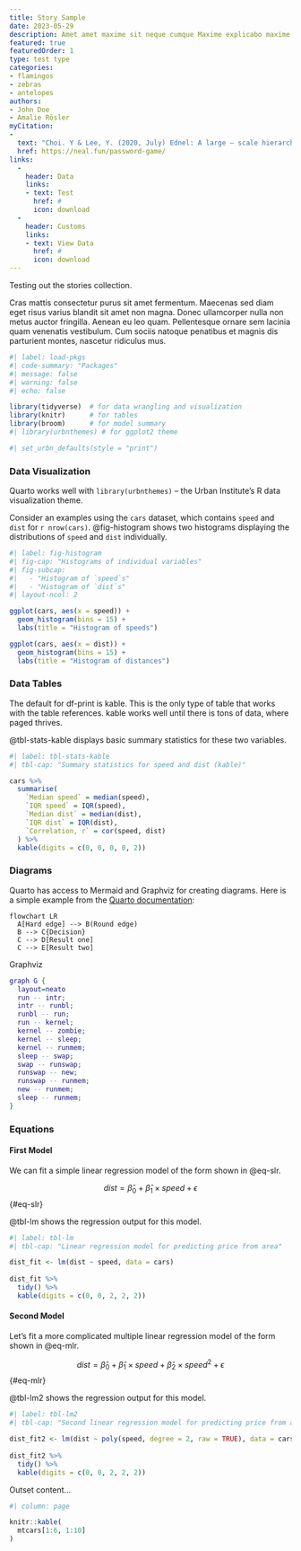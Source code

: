 ```yaml
---
title: Story Sample
date: 2023-05-29
description: Amet amet maxime sit neque cumque Maxime explicabo maxime est accusamus exercitationem ad Dolor nulla ipsum rem nemo ab deserunt eligendi quas hic Quo impedit vel perspiciatis quam.
featured: true
featuredOrder: 1
type: test type
categories:
- flamingos
- zebras
- antelopes
authors:
- John Doe
- Amalie Rösler
myCitation:
- 
  text: "Choi. Y & Lee, Y. (2020, July) Ednel: A large – scale hierarchical dataset in education. Springer, Cham. DOI:10.1111/josi.12122"
  href: https://neal.fun/password-game/
links:
  -
    header: Data
    links:
    - text: Test
      href: #
      icon: download
  -
    header: Customs
    links:
    - text: View Data
      href: #
      icon: download
---
```


Testing out the stories collection.

Cras mattis consectetur purus sit amet fermentum. Maecenas sed diam eget risus varius blandit sit amet non magna. Donec ullamcorper nulla non metus auctor fringilla. Aenean eu leo quam. Pellentesque ornare sem lacinia quam venenatis vestibulum. Cum sociis natoque penatibus et magnis dis parturient montes, nascetur ridiculus mus.

```r
#| label: load-pkgs
#| code-summary: "Packages"
#| message: false
#| warning: false
#| echo: false

library(tidyverse)  # for data wrangling and visualization
library(knitr)      # for tables
library(broom)      # for model summary
#| library(urbnthemes) # for ggplot2 theme

#| set_urbn_defaults(style = "print")

```

### Data Visualization {#sec-dataviz}

Quarto works well with `library(urbnthemes)` -- the Urban Institute's R data visualization theme.

Consider an examples using the `cars` dataset, which contains `speed` and `dist` for `r nrow(cars)`. @fig-histogram shows two histograms displaying the distributions of `speed` and `dist` individually.

```r
#| label: fig-histogram
#| fig-cap: "Histograms of individual variables"
#| fig-subcap:
#|   - "Histogram of `speed`s"
#|   - "Histogram of `dist`s" 
#| layout-ncol: 2

ggplot(cars, aes(x = speed)) +
  geom_histogram(bins = 15) +
  labs(title = "Histogram of speeds")

ggplot(cars, aes(x = dist)) +
  geom_histogram(bins = 15) +
  labs(title = "Histogram of distances")

```

### Data Tables {#sec-tables}

The default for df-print is kable. This is the only type of table that works with the table references. kable works well until there is tons of data, where paged thrives.

@tbl-stats-kable displays basic summary statistics for these two variables.

```r
#| label: tbl-stats-kable
#| tbl-cap: "Summary statistics for speed and dist (kable)"

cars %>%
  summarise(
    `Median speed` = median(speed),
    `IQR speed` = IQR(speed),
    `Median dist` = median(dist),
    `IQR dist` = IQR(dist),
    `Correlation, r` = cor(speed, dist)
  ) %>%
  kable(digits = c(0, 0, 0, 0, 2))

```

### Diagrams {#sec-diagrams}

Quarto has access to Mermaid and Graphviz for creating diagrams. Here is a simple example from the [Quarto documentation](https://quarto.org/docs/authoring/diagrams.html):

```mermaid
flowchart LR
  A[Hard edge] --> B(Round edge)
  B --> C{Decision}
  C --> D[Result one]
  C --> E[Result two]
```

Graphviz

```dot
graph G {
  layout=neato
  run -- intr;
  intr -- runbl;
  runbl -- run;
  run -- kernel;
  kernel -- zombie;
  kernel -- sleep;
  kernel -- runmem;
  sleep -- swap;
  swap -- runswap;
  runswap -- new;
  runswap -- runmem;
  new -- runmem;
  sleep -- runmem;
}
```

### Equations {#sec-equations}

#### First Model

We can fit a simple linear regression model of the form shown in @eq-slr.

$$
dist = \hat{\beta}_0 + \hat{\beta}_1 \times speed + \epsilon
$$ {#eq-slr}

@tbl-lm shows the regression output for this model.

```r
#| label: tbl-lm
#| tbl-cap: "Linear regression model for predicting price from area"

dist_fit <- lm(dist ~ speed, data = cars)
  
dist_fit %>%
  tidy() %>%
  kable(digits = c(0, 0, 2, 2, 2))

```

#### Second Model

Let's fit a more complicated multiple linear regression model of the form shown in @eq-mlr.

$$
dist = \hat{\beta}_0 + \hat{\beta}_1 \times speed + \hat{\beta}_2 \times speed ^ 2 + \epsilon
$$ {#eq-mlr}

@tbl-lm2 shows the regression output for this model.

```r
#| label: tbl-lm2
#| tbl-cap: "Second linear regression model for predicting price from area"

dist_fit2 <- lm(dist ~ poly(speed, degree = 2, raw = TRUE), data = cars)
  
dist_fit2 %>%
  tidy() %>%
  kable(digits = c(0, 0, 2, 2, 2))

```

::: column-body-outset
Outset content...
:::

```r
#| column: page

knitr::kable(
  mtcars[1:6, 1:10]
)
```

